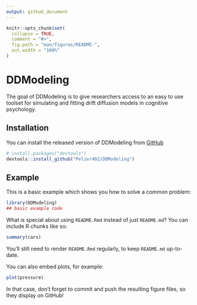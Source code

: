 ```yaml
---
output: github_document
---
```


<!-- README.md is generated from README.Rmd. Please edit that file -->

```r
knitr::opts_chunk$set(
  collapse = TRUE,
  comment = "#>",
  fig.path = "man/figures/README-",
  out.width = "100%"
)
```

# DDModeling

<!-- badges: start -->
<!-- badges: end -->

The goal of DDModeling is to give researchers access to an easy to use toolset for simulating and fitting drift diffusion models in cognitive psychology.

## Installation

You can install the released version of DDModeling from [GitHub](https://github.com/)

``` r
# install.packages("devtools")
devtools::install_github("Pelzer402/DDModeling")
```
## Example

This is a basic example which shows you how to solve a common problem:

```r
library(DDModeling)
## basic example code
```

What is special about using `README.Rmd` instead of just `README.md`? You can include R chunks like so:

```r
summary(cars)
```

You'll still need to render `README.Rmd` regularly, to keep `README.md` up-to-date.

You can also embed plots, for example:

```r
plot(pressure)
```

In that case, don't forget to commit and push the resulting figure files, so they display on GitHub!
